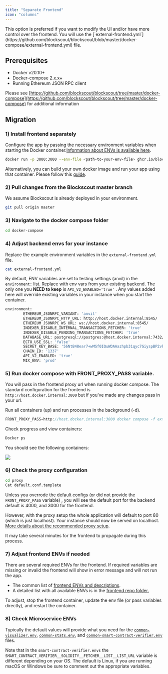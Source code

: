 ```yaml
---
title: "Separate Frontend"
icon: "columns"
---
```


<Tip>
This option is preferred if you want to modify the UI and/or have more control over the frontend.

</Tip>

<Info>
You will use the [`external-frontend.yml`](https://github.com/blockscout/blockscout/blob/master/docker-compose/external-frontend.yml) file.

</Info>

## Prerequisites

* Docker v20.10+
* Docker-compose 2.x.x+
* Running Ethereum JSON RPC client

Please see [https://github.com/blockscout/blockscout/tree/master/docker-compose](https://github.com/blockscout/blockscout/tree/master/docker-compose) for additional information

## Migration

### 1) Install frontend separately

Configure the app by passing the necessary environment variables when starting the Docker container.[Information about ENVs is available here](/setup/env-variables/frontend-common-envs).

```sh
docker run -p 3000:3000 --env-file <path-to-your-env-file> ghcr.io/blockscout/frontend:latest
```

Alternatively, you can build your own docker image and run your app using that container. Please follow this [guide](https://github.com/blockscout/frontend/blob/main/docs/CUSTOM_BUILD.md).

### 2) Pull changes from the Blockscout master branch

We assume Blockscout is already deployed in your environment.

```sh
git pull origin master
```

### 3) Navigate to the docker compose folder

```sh
cd docker-compose
```

### 4) Adjust backend envs for your instance

Replace the example environment variables in the `external-frontend.yml` file.

```sh
cat external-frontend.yml
```

By default, ENV variables are set to testing settings (anvil) in the `environment:` list. Replace with env vars from your existing backend. The only one you **NEED to keep** is `API_V2_ENABLED='true'` . Any values added here will override existing variables in your instance when you start the container.

```sh
environment:
        ETHEREUM_JSONRPC_VARIANT: 'anvil'
        ETHEREUM_JSONRPC_HTTP_URL: http://host.docker.internal:8545/
        ETHEREUM_JSONRPC_WS_URL: ws://host.docker.internal:8545/
        INDEXER_DISABLE_INTERNAL_TRANSACTIONS_FETCHER: 'true'
        INDEXER_DISABLE_PENDING_TRANSACTIONS_FETCHER: 'true'
        DATABASE_URL: postgresql://postgres:@host.docker.internal:7432/blockscout?ssl=false
        ECTO_USE_SSL: 'false'
        SECRET_KEY_BASE: '56NtB48ear7+wMSf0IQuWDAAazhpb31qyc7GiyspBP2vh7t5zlCsF5QDv76chXeN'
        CHAIN_ID: '1337'
        API_V2_ENABLED: 'true'
        MIX_ENV: 'prod'
```

### 5) Run docker compose with FRONT\_PROXY\_PASS variable.

You will pass in the frontend proxy url when running docker compose. The standard configuration for the frontend is `http://host.docker.internal:3000` but if you've made any changes pass in your url.

Run all containers (up) and run processes in the background (-d).

```javascript
FRONT_PROXY_PASS=http://host.docker.internal:3000 docker compose -f external-frontend.yml up -d
```

Check progress and view containers:

```sh
Docker ps
```

You should see the following containers:

<Frame caption="">
  <img src="/images/622be7a0-image.jpeg" />
</Frame>

### 6) Check the proxy configuration

```sh
cd proxy
Cat default.conf.template
```

Unless you overrode the default configs (or did not provide the `FRONT_PROXY_PASS` variable) , you will see the default port for the backend default is 4000, and 3000 for the frontend.

However, with the proxy setup the whole application will default to port 80 (which is just localhost). Your instance should now be served on localhost. [More details about the recommended proxy setup](/setup/deployment/frontend-migration/proxy-setup).

<Info>
It may take several minutes for the frontend to propagate during this process.

</Info>

### 7) Adjust frontend ENVs if needed

There are several required ENVs for the frontend. If required variables are missing or invalid the frontend will show in error message and will not run the app.

* The common list of [frontend ENVs and descriptions](/setup/env-variables/frontend-common-envs).
* A detailed list with all available ENVs is in the [frontend repo folder.](https://github.com/blockscout/frontend/blob/main/docs/ENVS.md)

To adjust, stop the frontend container, update the env file (or pass variables directly), and restart the container.

### 8) Check Microservice ENVs

Typically the default values will provide what you need for the [`common-visualizer.env`](https://github.com/blockscout/blockscout/blob/master/docker-compose/envs/common-visualizer.env), [`common-stats.env`](https://github.com/blockscout/blockscout/blob/master/docker-compose/envs/common-stats.env), and [`common-smart-contract-verifier.env`](https://github.com/blockscout/blockscout/blob/master/docker-compose/envs/common-smart-contract-verifier.env) files.

Note that in the `smart-contract-verifier.envs` the `SMART_CONTRACT_VERIFIER__SOLIDITY__FETCHER__LIST__LIST_URL` variable is different depending on your OS. The default is Linux, if you are running macOS or Windows be sure to comment out the appropriate variables.